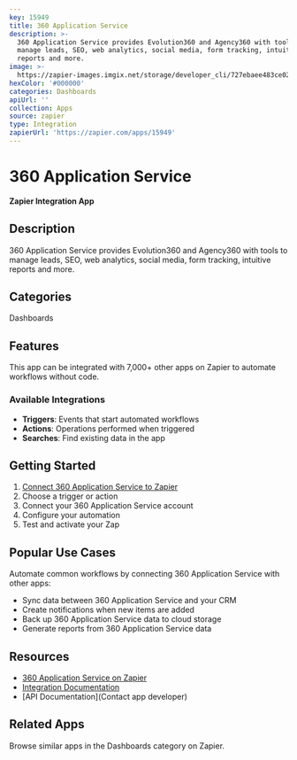 ```yaml
---
key: 15949
title: 360 Application Service
description: >-
  360 Application Service provides Evolution360 and Agency360 with tools to
  manage leads, SEO, web analytics, social media, form tracking, intuitive
  reports and more.
image: >-
  https://zapier-images.imgix.net/storage/developer_cli/727ebaee483ce0277453445124d7644a.png?auto=format%2Ccompress&ixlib=python-3.0.0&q=50
hexColor: '#000000'
categories: Dashboards
apiUrl: ''
collection: Apps
source: zapier
type: Integration
zapierUrl: 'https://zapier.com/apps/15949'
---
```

# 360 Application Service

**Zapier Integration App**

## Description

360 Application Service provides Evolution360 and Agency360 with tools to manage leads, SEO, web analytics, social media, form tracking, intuitive reports and more.

## Categories

Dashboards

## Features

This app can be integrated with 7,000+ other apps on Zapier to automate workflows without code.

### Available Integrations

- **Triggers**: Events that start automated workflows
- **Actions**: Operations performed when triggered
- **Searches**: Find existing data in the app

## Getting Started

1. [Connect 360 Application Service to Zapier](https://zapier.com/apps/15949)
2. Choose a trigger or action
3. Connect your 360 Application Service account
4. Configure your automation
5. Test and activate your Zap

## Popular Use Cases

Automate common workflows by connecting 360 Application Service with other apps:

- Sync data between 360 Application Service and your CRM
- Create notifications when new items are added
- Back up 360 Application Service data to cloud storage
- Generate reports from 360 Application Service data

## Resources

- [360 Application Service on Zapier](https://zapier.com/apps/15949)
- [Integration Documentation](https://zapier.com/apps/15949/integrations)
- [API Documentation](Contact app developer)

## Related Apps

Browse similar apps in the Dashboards category on Zapier.
